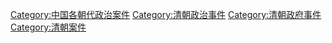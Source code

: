 [[Category:中国各朝代政治案件|Category:中国各朝代政治案件]]
[[Category:清朝政治事件|Category:清朝政治事件]]
[[Category:清朝政府事件|Category:清朝政府事件]]
[[Category:清朝案件|Category:清朝案件]]